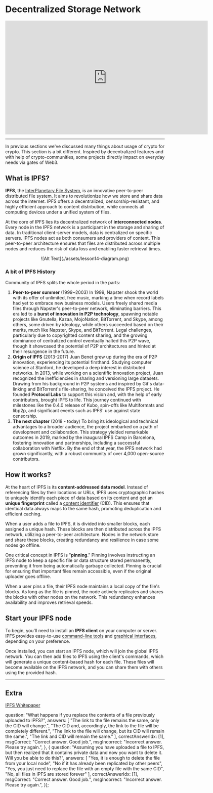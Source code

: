# Decentralized Storage Network

<center>
<iframe width="640" height="360"
    src="https://www.youtube.com/embed/EbMDtf5oQcI?fs=2&autoplay=0" frameborder="0"
    allow="fullscreen; accelerometer; autoplay; clipboard-write; encrypted-media; gyroscope; picture-in-picture" allowfullscreen></iframe>
</center>
<hr/>

In previous sections we've discussed many things about usage of crypto for crypto. This section is a bit different.
Inspired by decentralized features and with help of crypto-communities, some projects directly impact on everyday needs via gates of Web3.


## **What is IPFS?**

**IPFS**, the [InterPlanetary File System](http://ipfs.tech), is an innovative peer-to-peer distributed file system. It aims to revolutionize how we store and share data across the internet. IPFS offers a decentralized, censorship-resistant, and highly efficient approach to content distribution, while connects all computing devices under a unified system of files.

At the core of IPFS lies its decentralized network of **interconnected nodes**. Every node in the IPFS network is a participant in the storage and sharing of data. In traditional client-server models, data is centralized on specific servers. IPFS nodes act as both consumers and providers of content. This peer-to-peer architecture ensures that files are distributed across multiple nodes and reduces the risk of data loss and enabling faster retrieval times.

<center>
![Alt Text](./assets/lesson14-diagram.png)
</center>

### A bit of IPFS History

Community of IPFS splits the whole period in the parts:

1. **Peer-to-peer summer** (1999~2003)
In 1999, Napster shook the world with its offer of unlimited, free music, marking a time when record labels had yet to embrace new business models. Users freely shared media files through Napster's peer-to-peer network, eliminating barriers. This era led to a **burst of innovation in P2P technology**, spawning notable projects like Gnutella, Kazaa, MojoNation, BitTorrent, and Skype, among others, some driven by ideology, while others succeeded based on their merits, much like Napster, Skype, and BitTorrent. Legal challenges, particularly due to copyrighted content sharing, and the growing dominance of centralized control eventually halted this P2P wave, though it showcased the potential of P2P architectures and hinted at their resurgence in the future.
2. **Origin of IPFS** (2013-2017)
Juan Benet grew up during the era of P2P innovation, experiencing its potential firsthand. Studying computer science at Stanford, he developed a deep interest in distributed networks. In 2013, while working on a scientific innovation project, Juan recognized the inefficiencies in sharing and versioning large datasets. Drawing from his background in P2P systems and inspired by Git's data-linking and BitTorrent's file-sharing, he conceived the IPFS project. He founded **Protocol Labs** to support this vision and, with the help of early contributors, brought IPFS to life. This journey continued with milestones like the 0.4.0 release of Kubo, spin-offs like Multiformats and libp2p, and significant events such as IPFS' use against state censorship.
3. **The next chapter** (2018 - today)
To bring its ideological and technical advantages to a broader audience, the project embarked on a path of development and collaboration. This strategy yielded remarkable outcomes in 2019, marked by the inaugural IPFS Camp in Barcelona, fostering innovation and partnerships, including a successful collaboration with Netflix. By the end of that year, the IPFS network had grown significantly, with a robust community of over 4,000 open-source contributors.

## **How it works?**

At the heart of IPFS is its **content-addressed data model**. Instead of referencing files by their locations or URLs, IPFS uses cryptographic hashes to uniquely identify each piece of data based on its content and get an **unique fingerprint** called a [content identifier](https://proto.school/anatomy-of-a-cid) (CID). This ensures that identical data always maps to the same hash, promoting deduplication and efficient caching.

When a user adds a file to IPFS, it is divided into smaller blocks, each assigned a unique hash. These blocks are then distributed across the IPFS network, utilizing a peer-to-peer architecture. Nodes in the network store and share these blocks, creating redundancy and resilience in case some nodes go offline.

One critical concept in IPFS is "**pinning**." Pinning involves instructing an IPFS node to keep a specific file or data structure stored permanently, preventing it from being automatically garbage collected. Pinning is crucial for ensuring that important files remain accessible, even if the original uploader goes offline.

When a user pins a file, their IPFS node maintains a local copy of the file's blocks. As long as the file is pinned, the node actively replicates and shares the blocks with other nodes on the network. This redundancy enhances availability and improves retrieval speeds.

## **Start your IPFS node**

To begin, you'll need to install an **IPFS client** on your computer or server. IPFS provides easy-to-use [command-line tools](https://docs.ipfs.tech/install/command-line/) and [graphical interfaces](https://docs.ipfs.tech/install/ipfs-desktop/#windows), depending on your preference.

Once installed, you can start an IPFS node, which will join the global IPFS network. You can then add files to IPFS using the client's commands, which will generate a unique content-based hash for each file. These files will become available on the IPFS network, and you can share them with others using the provided hash.

<hr/>

## **Extra**

[IPFS Whitepaper](https://github.com/ipfs/papers/raw/master/ipfs-cap2pfs/ipfs-p2p-file-system.pdf)


  question: "What happens if you replace the contents of a file previously uploaded to IPFS?",
  answers: [
    "The link to the file remains the same, only the CID will change.",
    "The CID and, accordingly, the link to the file will be completely different.",
    "The link to the file will change, but its CID will remain the same.",
    "The link and CID will remain the same."
  ],
  correctAnswerIdx: [1],
  msgCorrect: "Correct answer. Good job.",
  msgIncorrect: "Incorrect answer. Please try again.",
},
{
  question: "Assuming you have uploaded a file to IPFS, but then realized that it contains private data and now you want to delete it. Will you be able to do this?",
  answers: [
    "Yes, it is enough to delete the file from your local node",
    "No if it has already been replicated by other peers",
    "Yes, you just need to replace the file with an empty file with the same CID",
    "No, all files in IPFS are stored forever"
  ],
  correctAnswerIdx: [1],
  msgCorrect: "Correct answer. Good job.",
  msgIncorrect: "Incorrect answer. Please try again.",
}];


<Quiz quizItem={questions[0]} />
<Quiz quizItem={questions[1]} />